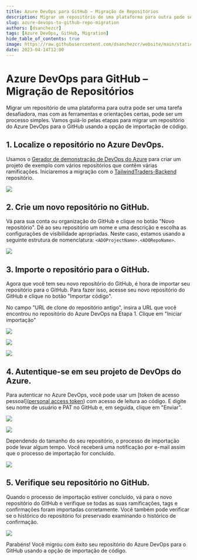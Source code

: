```yaml
---
title: Azure DevOps para GitHub – Migração de Repositórios
description: Migrar um repositório de uma plataforma para outra pode ser uma tarefa desafiadora, mas com as ferramentas e orientações certas, pode ser um processo simples.
slug: azure-devops-to-github-repo-migration
authors: [dsanchezcr]
tags: [Azure DevOps, GitHub, Migration]
hide_table_of_contents: true
image: https://raw.githubusercontent.com/dsanchezcr/website/main/static/img/ADOGHRepoMigration/ADOtoGH.jpg
date: 2023-04-14T12:00
---
```

# Azure DevOps para GitHub – Migração de Repositórios

Migrar um repositório de uma plataforma para outra pode ser uma tarefa desafiadora, mas com as ferramentas e orientações certas, pode ser um processo simples. Vamos guiá-lo pelas etapas para migrar um repositório do Azure DevOps para o GitHub usando a opção de importação de código.
<!--truncate-->
## 1. Localize o repositório no Azure DevOps.

Usamos o [Gerador de demonstração de DevOps do Azure](https://azuredevopsdemogenerator.azurewebsites.net) para criar um projeto de exemplo com vários repositórios que contêm várias ramificações. Iniciaremos a migração com o [TailwindTraders-Backend](https://github.com/microsoft/tailwindTraders-backend) repositório.

![](pathname:///img/ADOGHRepoMigration/ADORepo.png)

## 2. Crie um novo repositório no GitHub.

Vá para sua conta ou organização do GitHub e clique no botão "Novo repositório". Dê ao seu repositório um nome e uma descrição e escolha as configurações de visibilidade apropriadas.
Neste caso, estamos usando a seguinte estrutura de nomenclatura: `<ADOProjectName>.<ADORepoName>`.

![](pathname:///img/ADOGHRepoMigration/GHRepo.png)

## 3. Importe o repositório para o GitHub.

Agora que você tem seu novo repositório do GitHub, é hora de importar seu repositório para o GitHub. Para fazer isso, acesse seu novo repositório do GitHub e clique no botão "Importar código".

No campo "URL de clone do repositório antigo", insira a URL que você encontrou no repositório do Azure DevOps na Etapa 1. Clique em "Iniciar importação"

![](pathname:///img/ADOGHRepoMigration/ADORepoURL.png)

![](pathname:///img/ADOGHRepoMigration/GHImportCode.png)

![](pathname:///img/ADOGHRepoMigration/GHImportRepo.png)

## 4. Autentique-se em seu projeto de DevOps do Azure.

Para autenticar no Azure DevOps, você pode usar um [token de acesso pessoal]([personal access token](https://learn.microsoft.com/azure/devops/organizations/accounts/use-personal-access-tokens-to-authenticate?view=azure-devops&tabs=Windows#create-a-pat)) com acesso de leitura ao código. E digite seu nome de usuário e PAT no GitHub e, em seguida, clique em "Enviar".

![](pathname:///img/ADOGHRepoMigration/ADOPAT.png)

![](pathname:///img/ADOGHRepoMigration/GHAuth.png)

Dependendo do tamanho do seu repositório, o processo de importação pode levar algum tempo. Você receberá uma notificação por e-mail assim que o processo de importação for concluído.

![](pathname:///img/ADOGHRepoMigration/GHMigration.png)

## 5. Verifique seu repositório no GitHub.

Quando o processo de importação estiver concluído, vá para o novo repositório do GitHub e verifique se todas as suas ramificações, tags e confirmações foram importadas corretamente. Você também pode verificar se o histórico do repositório foi preservado examinando o histórico de confirmação.

![](pathname:///img/ADOGHRepoMigration/RepoMigrated.png)

Parabéns! Você migrou com êxito seu repositório do Azure DevOps para o GitHub usando a opção de importação de código.